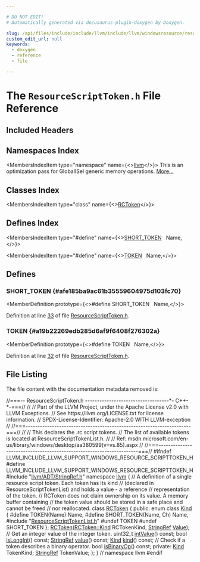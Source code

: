 ```yaml
---

# DO NOT EDIT!
# Automatically generated via docusaurus-plugin-doxygen by Doxygen.

slug: /api/files/include/include/llvm/include/llvm/windowsresource/resourcescripttoken-h
custom_edit_url: null
keywords:
  - doxygen
  - reference
  - file

---
```





# The `ResourceScriptToken.h` File Reference

<DoxygenPage pluginConfig={pluginConfig}>



## Included Headers

<IncludesList>
<IncludesListItem
  filePath="llvm/ADT/StringRef.h"
  permalink="/docs/api/files/include/include/llvm/include/llvm/adt/stringref-h"
  isLocal="true" />
<IncludesListItem
  filePath="ResourceScriptTokenList.h"
  permalink="/docs/api/files/include/include/llvm/include/llvm/windowsresource/resourcescripttokenlist-h"
  isLocal="true" />
</IncludesList>

## Namespaces Index

<MembersIndex>

<MembersIndexItem
  type="namespace"
  name={<><a href="/docs/api/namespaces/llvm">llvm</a></>}>
This is an optimization pass for GlobalISel generic memory operations. <a href="/docs/api/namespaces/llvm/#details">More...</a>
</MembersIndexItem>

</MembersIndex>

## Classes Index

<MembersIndex>

<MembersIndexItem
  type="class"
  name={<><a href="/docs/api/classes/llvm/rctoken">RCToken</a></>}>
</MembersIndexItem>

</MembersIndex>

## Defines Index

<MembersIndex>

<MembersIndexItem
  type="#define"
  name={<><a href="#afe185ba9ac61b35559604975d103fc70">SHORT&#95;TOKEN</a>&nbsp;&nbsp;&nbsp;Name,</>}>
</MembersIndexItem>

<MembersIndexItem
  type="#define"
  name={<><a href="#a19b22269edb285d6af9f6408f276302a">TOKEN</a>&nbsp;&nbsp;&nbsp;Name,</>}>
</MembersIndexItem>

</MembersIndex>


<SectionDefinition>

## Defines

### SHORT&#95;TOKEN {#afe185ba9ac61b35559604975d103fc70}

<MemberDefinition
  prototype={<>#define SHORT&#95;TOKEN&nbsp;&nbsp;&nbsp;Name,</>}>

Definition at line <a href="#l00033">33</a> of file <a href="/docs/api/files/include/include/llvm/include/llvm/windowsresource/resourcescripttoken-h">ResourceScriptToken.h</a>.
</MemberDefinition>

### TOKEN {#a19b22269edb285d6af9f6408f276302a}

<MemberDefinition
  prototype={<>#define TOKEN&nbsp;&nbsp;&nbsp;Name,</>}>

Definition at line <a href="#l00032">32</a> of file <a href="/docs/api/files/include/include/llvm/include/llvm/windowsresource/resourcescripttoken-h">ResourceScriptToken.h</a>.
</MemberDefinition>

</SectionDefinition>

## File Listing

The file content with the documentation metadata removed is:

<ProgramListing>

<Link id="l00001" /><CodeLine lineNumber="1"><Highlight kind="comment">//===-- ResourceScriptToken.h -----------------------------------&#42;- C++-&#42;-===//</Highlight><Highlight kind="normal"></Highlight></CodeLine>
<Link id="l00002" /><CodeLine lineNumber="2"><Highlight kind="normal"></Highlight><Highlight kind="comment">//</Highlight><Highlight kind="normal"></Highlight></CodeLine>
<Link id="l00003" /><CodeLine lineNumber="3"><Highlight kind="normal"></Highlight><Highlight kind="comment">// Part of the LLVM Project, under the Apache License v2.0 with LLVM Exceptions.</Highlight><Highlight kind="normal"></Highlight></CodeLine>
<Link id="l00004" /><CodeLine lineNumber="4"><Highlight kind="normal"></Highlight><Highlight kind="comment">// See https://llvm.org/LICENSE.txt for license information.</Highlight><Highlight kind="normal"></Highlight></CodeLine>
<Link id="l00005" /><CodeLine lineNumber="5"><Highlight kind="normal"></Highlight><Highlight kind="comment">// SPDX-License-Identifier: Apache-2.0 WITH LLVM-exception</Highlight><Highlight kind="normal"></Highlight></CodeLine>
<Link id="l00006" /><CodeLine lineNumber="6"><Highlight kind="normal"></Highlight><Highlight kind="comment">//</Highlight><Highlight kind="normal"></Highlight></CodeLine>
<Link id="l00007" /><CodeLine lineNumber="7"><Highlight kind="normal"></Highlight><Highlight kind="comment">//===---------------------------------------------------------------------===//</Highlight><Highlight kind="normal"></Highlight></CodeLine>
<Link id="l00008" /><CodeLine lineNumber="8"><Highlight kind="normal"></Highlight><Highlight kind="comment">//</Highlight><Highlight kind="normal"></Highlight></CodeLine>
<Link id="l00009" /><CodeLine lineNumber="9"><Highlight kind="normal"></Highlight><Highlight kind="comment">// This declares the .rc script tokens.</Highlight><Highlight kind="normal"></Highlight></CodeLine>
<Link id="l00010" /><CodeLine lineNumber="10"><Highlight kind="normal"></Highlight><Highlight kind="comment">// The list of available tokens is located at ResourceScriptTokenList.h.</Highlight><Highlight kind="normal"></Highlight></CodeLine>
<Link id="l00011" /><CodeLine lineNumber="11"><Highlight kind="normal"></Highlight><Highlight kind="comment">//</Highlight><Highlight kind="normal"></Highlight></CodeLine>
<Link id="l00012" /><CodeLine lineNumber="12"><Highlight kind="normal"></Highlight><Highlight kind="comment">// Ref: msdn.microsoft.com/en-us/library/windows/desktop/aa380599(v=vs.85).aspx</Highlight><Highlight kind="normal"></Highlight></CodeLine>
<Link id="l00013" /><CodeLine lineNumber="13"><Highlight kind="normal"></Highlight><Highlight kind="comment">//</Highlight><Highlight kind="normal"></Highlight></CodeLine>
<Link id="l00014" /><CodeLine lineNumber="14"><Highlight kind="normal"></Highlight><Highlight kind="comment">//===---------------------------------------------------------------------===//</Highlight><Highlight kind="normal"></Highlight></CodeLine>
<Link id="l00015" /><CodeLine lineNumber="15"><Highlight kind="normal"></Highlight></CodeLine>
<Link id="l00016" /><CodeLine lineNumber="16"><Highlight kind="normal"></Highlight><Highlight kind="preprocessor">#ifndef LLVM&#95;INCLUDE&#95;LLVM&#95;SUPPORT&#95;WINDOWS&#95;RESOURCE&#95;SCRIPTTOKEN&#95;H</Highlight><Highlight kind="normal"></Highlight></CodeLine>
<Link id="l00017" /><CodeLine lineNumber="17"><Highlight kind="normal"></Highlight><Highlight kind="preprocessor">#define LLVM&#95;INCLUDE&#95;LLVM&#95;SUPPORT&#95;WINDOWS&#95;RESOURCE&#95;SCRIPTTOKEN&#95;H</Highlight><Highlight kind="normal"></Highlight></CodeLine>
<Link id="l00018" /><CodeLine lineNumber="18"><Highlight kind="normal"></Highlight></CodeLine>
<Link id="l00019" /><CodeLine lineNumber="19"><Highlight kind="normal"></Highlight><Highlight kind="preprocessor">#include &quot;<a href="/docs/api/files/include/include/llvm/include/llvm/adt/stringref-h">llvm/ADT/StringRef.h</a>&quot;</Highlight><Highlight kind="normal"></Highlight></CodeLine>
<Link id="l00020" /><CodeLine lineNumber="20"><Highlight kind="normal"></Highlight></CodeLine>
<Link id="l00021" /><CodeLine lineNumber="21"><Highlight kind="normal"></Highlight><Highlight kind="keyword">namespace </Highlight><Highlight kind="normal"><a href="/docs/api/namespaces/llvm">llvm</a> &#123;</Highlight></CodeLine>
<Link id="l00022" /><CodeLine lineNumber="22"><Highlight kind="normal"></Highlight></CodeLine>
<Link id="l00023" /><CodeLine lineNumber="23"><Highlight kind="normal"></Highlight><Highlight kind="comment">// A definition of a single resource script token. Each token has its kind</Highlight><Highlight kind="normal"></Highlight></CodeLine>
<Link id="l00024" /><CodeLine lineNumber="24"><Highlight kind="normal"></Highlight><Highlight kind="comment">// (declared in ResourceScriptTokenList) and holds a value - a reference</Highlight><Highlight kind="normal"></Highlight></CodeLine>
<Link id="l00025" /><CodeLine lineNumber="25"><Highlight kind="normal"></Highlight><Highlight kind="comment">// representation of the token.</Highlight><Highlight kind="normal"></Highlight></CodeLine>
<Link id="l00026" /><CodeLine lineNumber="26"><Highlight kind="normal"></Highlight><Highlight kind="comment">// RCToken does not claim ownership on its value. A memory buffer containing</Highlight><Highlight kind="normal"></Highlight></CodeLine>
<Link id="l00027" /><CodeLine lineNumber="27"><Highlight kind="normal"></Highlight><Highlight kind="comment">// the token value should be stored in a safe place and cannot be freed</Highlight><Highlight kind="normal"></Highlight></CodeLine>
<Link id="l00028" /><CodeLine lineNumber="28"><Highlight kind="normal"></Highlight><Highlight kind="comment">// nor reallocated.</Highlight><Highlight kind="normal"></Highlight></CodeLine>
<Link id="l00029" /><CodeLine lineNumber="29" lineLink="/docs/api/classes/llvm/rctoken"><Highlight kind="normal"></Highlight><Highlight kind="keyword">class </Highlight><Highlight kind="normal"><a href="/docs/api/classes/llvm/rctoken/#a735ae2d2500e84867eaa8578ca827493">RCToken</a> &#123;</Highlight></CodeLine>
<Link id="l00030" /><CodeLine lineNumber="30"><Highlight kind="normal"></Highlight><Highlight kind="keyword">public</Highlight><Highlight kind="normal">:</Highlight></CodeLine>
<Link id="l00031" /><CodeLine lineNumber="31" lineLink="/docs/api/classes/llvm/rctoken/#a830f29ae35ead72ade64352695852c3f"><Highlight kind="normal">  </Highlight><Highlight kind="keyword">enum class</Highlight><Highlight kind="normal"> <a href="/docs/api/classes/llvm/rctoken/#a830f29ae35ead72ade64352695852c3f">Kind</a> &#123;</Highlight></CodeLine>
<Link id="l00032" /><CodeLine lineNumber="32" lineLink="#a19b22269edb285d6af9f6408f276302a"><Highlight kind="normal"></Highlight><Highlight kind="preprocessor">#define TOKEN(Name) Name,</Highlight><Highlight kind="normal"></Highlight></CodeLine>
<Link id="l00033" /><CodeLine lineNumber="33" lineLink="#afe185ba9ac61b35559604975d103fc70"><Highlight kind="normal"></Highlight><Highlight kind="preprocessor">#define SHORT&#95;TOKEN(Name, Ch) Name,</Highlight><Highlight kind="normal"></Highlight></CodeLine>
<Link id="l00034" /><CodeLine lineNumber="34"><Highlight kind="normal"></Highlight><Highlight kind="preprocessor">#include &quot;<a href="/docs/api/files/include/include/llvm/include/llvm/windowsresource/resourcescripttokenlist-h">ResourceScriptTokenList.h</a>&quot;</Highlight><Highlight kind="normal"></Highlight></CodeLine>
<Link id="l00035" /><CodeLine lineNumber="35"><Highlight kind="normal"></Highlight><Highlight kind="preprocessor">#undef TOKEN</Highlight><Highlight kind="normal"></Highlight></CodeLine>
<Link id="l00036" /><CodeLine lineNumber="36"><Highlight kind="normal"></Highlight><Highlight kind="preprocessor">#undef SHORT&#95;TOKEN</Highlight><Highlight kind="normal"></Highlight></CodeLine>
<Link id="l00037" /><CodeLine lineNumber="37"><Highlight kind="normal">  &#125;;</Highlight></CodeLine>
<Link id="l00038" /><CodeLine lineNumber="38"><Highlight kind="normal"></Highlight></CodeLine>
<Link id="l00039" /><CodeLine lineNumber="39" lineLink="/docs/api/classes/llvm/rctoken/#a735ae2d2500e84867eaa8578ca827493"><Highlight kind="normal">  <a href="/docs/api/classes/llvm/rctoken/#a735ae2d2500e84867eaa8578ca827493">RCToken</a>(<a href="/docs/api/classes/llvm/rctoken/#a830f29ae35ead72ade64352695852c3f">RCToken::Kind</a> RCTokenKind, <a href="/docs/api/classes/llvm/stringref">StringRef</a> <a href="/docs/api/classes/llvm/value">Value</a>);</Highlight></CodeLine>
<Link id="l00040" /><CodeLine lineNumber="40"><Highlight kind="normal"></Highlight></CodeLine>
<Link id="l00041" /><CodeLine lineNumber="41"><Highlight kind="normal">  </Highlight><Highlight kind="comment">// Get an integer value of the integer token.</Highlight><Highlight kind="normal"></Highlight></CodeLine>
<Link id="l00042" /><CodeLine lineNumber="42" lineLink="/docs/api/classes/llvm/rctoken/#aeab433256912e0ce78898276eb0a02b9"><Highlight kind="normal">  uint32&#95;t <a href="/docs/api/classes/llvm/rctoken/#aeab433256912e0ce78898276eb0a02b9">intValue</a>() </Highlight><Highlight kind="keyword">const</Highlight><Highlight kind="normal">;</Highlight></CodeLine>
<Link id="l00043" /><CodeLine lineNumber="43" lineLink="/docs/api/classes/llvm/rctoken/#a8927797fe5154dca8a334361ee8f6284"><Highlight kind="normal">  </Highlight><Highlight kind="keywordtype">bool</Highlight><Highlight kind="normal"> <a href="/docs/api/classes/llvm/rctoken/#a8927797fe5154dca8a334361ee8f6284">isLongInt</a>() </Highlight><Highlight kind="keyword">const</Highlight><Highlight kind="normal">;</Highlight></CodeLine>
<Link id="l00044" /><CodeLine lineNumber="44"><Highlight kind="normal"></Highlight></CodeLine>
<Link id="l00045" /><CodeLine lineNumber="45" lineLink="/docs/api/classes/llvm/rctoken/#a04ae3217e4ce299b6b189b371839bab5"><Highlight kind="normal">  <a href="/docs/api/classes/llvm/stringref">StringRef</a> <a href="/docs/api/classes/llvm/rctoken/#a04ae3217e4ce299b6b189b371839bab5">value</a>() </Highlight><Highlight kind="keyword">const</Highlight><Highlight kind="normal">;</Highlight></CodeLine>
<Link id="l00046" /><CodeLine lineNumber="46" lineLink="/docs/api/classes/llvm/rctoken/#a4e79ae83d6760c3ec998b13f52e9fc5e"><Highlight kind="normal">  <a href="/docs/api/classes/llvm/rctoken/#a830f29ae35ead72ade64352695852c3f">Kind</a> <a href="/docs/api/classes/llvm/rctoken/#a4e79ae83d6760c3ec998b13f52e9fc5e">kind</a>() </Highlight><Highlight kind="keyword">const</Highlight><Highlight kind="normal">;</Highlight></CodeLine>
<Link id="l00047" /><CodeLine lineNumber="47"><Highlight kind="normal"></Highlight></CodeLine>
<Link id="l00048" /><CodeLine lineNumber="48"><Highlight kind="normal">  </Highlight><Highlight kind="comment">// Check if a token describes a binary operator.</Highlight><Highlight kind="normal"></Highlight></CodeLine>
<Link id="l00049" /><CodeLine lineNumber="49" lineLink="/docs/api/classes/llvm/rctoken/#a53a8666ceef4c3622a7667efd55e219f"><Highlight kind="normal">  </Highlight><Highlight kind="keywordtype">bool</Highlight><Highlight kind="normal"> <a href="/docs/api/classes/llvm/rctoken/#a53a8666ceef4c3622a7667efd55e219f">isBinaryOp</a>() </Highlight><Highlight kind="keyword">const</Highlight><Highlight kind="normal">;</Highlight></CodeLine>
<Link id="l00050" /><CodeLine lineNumber="50"><Highlight kind="normal"></Highlight></CodeLine>
<Link id="l00051" /><CodeLine lineNumber="51"><Highlight kind="normal"></Highlight><Highlight kind="keyword">private</Highlight><Highlight kind="normal">:</Highlight></CodeLine>
<Link id="l00052" /><CodeLine lineNumber="52"><Highlight kind="normal">  <a href="/docs/api/classes/llvm/rctoken/#a830f29ae35ead72ade64352695852c3f">Kind</a> TokenKind;</Highlight></CodeLine>
<Link id="l00053" /><CodeLine lineNumber="53"><Highlight kind="normal">  <a href="/docs/api/classes/llvm/stringref">StringRef</a> TokenValue;</Highlight></CodeLine>
<Link id="l00054" /><CodeLine lineNumber="54"><Highlight kind="normal">&#125;;</Highlight></CodeLine>
<Link id="l00055" /><CodeLine lineNumber="55"><Highlight kind="normal"></Highlight></CodeLine>
<Link id="l00056" /><CodeLine lineNumber="56"><Highlight kind="normal">&#125; </Highlight><Highlight kind="comment">// namespace llvm</Highlight><Highlight kind="normal"></Highlight></CodeLine>
<Link id="l00057" /><CodeLine lineNumber="57"><Highlight kind="normal"></Highlight></CodeLine>
<Link id="l00058" /><CodeLine lineNumber="58"><Highlight kind="normal"></Highlight><Highlight kind="preprocessor">#endif</Highlight></CodeLine>

</ProgramListing>

</DoxygenPage>
